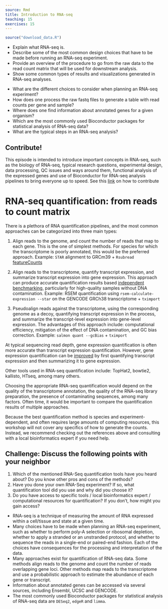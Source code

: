 ```yaml
---
source: Rmd
title: Introduction to RNA-seq
teaching: 15
exercises: 15
---
```


```r
source("download_data.R")
```

::::::::::::::::::::::::::::::::::::::: objectives

- Explain what RNA-seq is.
- Describe some of the most common design choices that have to be made before running an RNA-seq experiment.
- Provide an overview of the procedure to go from the raw data to the read count matrix that will be used for downstream analysis.
- Show some common types of results and visualizations generated in RNA-seq analyses.

::::::::::::::::::::::::::::::::::::::::::::::::::

:::::::::::::::::::::::::::::::::::::::: questions

- What are the different choices to consider when planning an RNA-seq experiment? 
- How does one process the raw fastq files to generate a table with read counts per gene and sample?
- Where does one find information about annotated genes for a given organism?
- Which are the most commonly used Bioconductor packages for statistical analysis of RNA-seq data?
- What are the typical steps in an RNA-seq analysis?


::::::::::::::::::::::::::::::::::::::::::::::::::

:::::::::::::::::::::::::::::::::::::::::  callout

## Contribute!

This episode is intended to introduce important concepts in RNA-seq, such as the biology of RNA-seq, typical research questions, experimental design,  data processing, QC issues and ways around them, functional analysis of the expressed genes and use of Bioconductor for RNA-seq analysis pipelines to bring everyone up to speed.  See this [link](https://docs.google.com/document/d/12hUqVo2MhgYH9IT8ShJKSZgeMLzjeUh2EKdxM_siWwM) on how to contribute


::::::::::::::::::::::::::::::::::::::::::::::::::


# RNA-seq quantification: from reads to count matrix

There is a plethora of RNA quantification pipelines, and the most common approaches can be categorized into three main types:

1. Align reads to the genome, and count the number of reads that map to each gene.
   This is the one of simplest methods. For species for which the transcriptome is poorly annotated, this would be the preferred approach.
   Example: `STAR` alignment to GRCm39 + `Rsubread` [featureCounts](https://doi.org/10.1093%2Fnar%2Fgkz114)

2. Align reads to the transcriptome, quantify transcript expression, and summarize transcript expression into gene expression.
   This approach can produce accurate quantification results based [independent benchmarking](https://doi.org/10.1186/s13059-016-0940-1), 
   particularly for high-quality samples without DNA contamination.
   Example: RSEM quantification using `rsem-calculate-expression --star` on the GENCODE GRCh38 transcriptome + `tximport`

3. Pseudoalign reads against the transcriptome, using the corresponding genome as a decoy, quantifying transcript expression in the process, 
   and summarize the transcript-level expression into gene-level expression.
   The advantages of this approach include: computational efficiency, mitigation of the effect of DNA contamination, and GC bias correction.
   Example: `salmon quant --gcBias` + `tximport`
   
At typical sequencing read depth, gene expression quantification is often more accurate than transcript expression quantification.
However, gene expression quantification can be [improved](https://doi.org/10.12688/f1000research.7563.1)
by first quantifying transcript expression and then summarizing it to gene expression.

Other tools used in RNA-seq quantification include: TopHat2, bowtie2, kallisto, HTseq, among many others.

Choosing the appropriate RNA-seq quantification would depend on the quality of the transcriptome annotation,
the quality of the RNA-seq library preparation, the presence of contaminating sequences, among many factors.
Often time, it would be important to compare the quantification results of multiple approaches. 

Because the best quantification method is species and experiment-dependent, and often requires large amounts of computing resources, this workshop will not cover any specifics of how to generate the counts. Instead, we recommend checking out the references above and consulting with a local bioinformatics expert if you need help.

:::::::::::::::::::::::::::::::::::::::  challenge

## Challenge: Discuss the following points with your neighbor

1. Which of the mentioned RNA-Seq quantification tools have you heard about? Do you know other pros and cons of the methods?
2. Have you done your own RNA-Seq experiment? If so, what quantification tool did you use and why did you choose it?
3. Do you have access to specific tools / local bioinformatics expert / computational resources for quantification? If you don't, how might you gain access?
  
::::::::::::::::::::::::::::::::::::::::::::::::::


:::::::::::::::::::::::::::::::::::::::: keypoints

- RNA-seq is a technique of measuring the amount of RNA expressed within a cell/tissue and state at a given time.
- Many choices have to be made when planning an RNA-seq experiment, such as whether to perform poly-A selection or ribosomal depletion, whether to apply a stranded or an unstranded protocol, and whether to sequence the reads in a single-end or paired-end fashion. Each of the choices have consequences for the processing and interpretation of the data. 
- Many approaches exist for quantification of RNA-seq data. Some methods align reads to the genome and count the number of reads overlapping gene loci. Other methods map reads to the transcriptome and use a probabilistic approach to estimate the abundance of each gene or transcript. 
- Information about annotated genes can be accessed via several sources, including Ensembl, UCSC and GENCODE. 
- The most commonly used Bioconductor packages for statistical analysis of RNA-seq data are `DESeq2`, `edgeR` and `limma`. 


::::::::::::::::::::::::::::::::::::::::::::::::::


